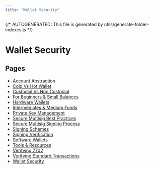 ```yaml
---
title: "Wallet Security"
---
```


{/* AUTOGENERATED: This file is generated by utils/generate-folder-indexes.js */}

# Wallet Security

## Pages

- [Account Abstraction](/wallet-security/account-abstraction)
- [Cold Vs Hot Wallet](/wallet-security/cold-vs-hot-wallet)
- [Custodial Vs Non Custodial](/wallet-security/custodial-vs-non-custodial)
- [For Beginners & Small Balances](/wallet-security/for-beginners-&-small-balances)
- [Hardware Wallets](/wallet-security/hardware-wallets)
- [Intermediates & Medium Funds](/wallet-security/intermediates-&-medium-funds)
- [Private Key Management](/wallet-security/private-key-management)
- [Secure Multisig Best Practices](/wallet-security/secure-multisig-best-practices)
- [Secure Multisig Signing Process](/wallet-security/secure-multisig-signing-process)
- [Signing Schemes](/wallet-security/signing-schemes)
- [Signing Verification](/wallet-security/signing-verification)
- [Software Wallets](/wallet-security/software-wallets)
- [Tools & Resources](/wallet-security/tools-&-resources)
- [Verifying 7702](/wallet-security/verifying-7702)
- [Verifying Standard Transactions](/wallet-security/verifying-standard-transactions)
- [Wallet Security](/wallet-security/overview)
